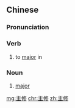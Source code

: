 ==Chinese==
{{zh-forms}}

===Pronunciation===
{{zh-pron
|m=zhǔxiū
|c=zyu2 sau1
|mn=chú-siu
|cat=v
}}

===Verb===
{{zh-verb}}

# to [[major]] in

===Noun===
{{zh-noun}}

# {{lb|zh|of universities}} [[major]]

[[mg:主修]]
[[chr:主修]]
[[zh:主修]]
